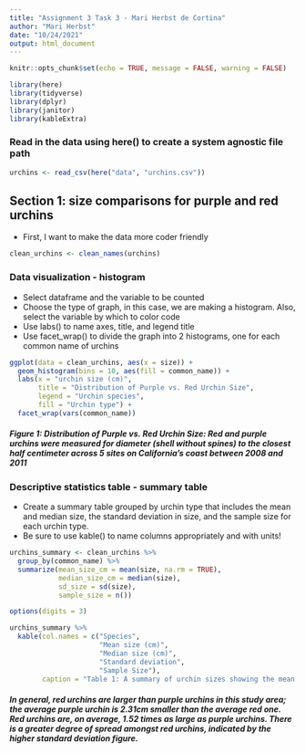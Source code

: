 ```yaml
---
title: "Assignment 3 Task 3 - Mari Herbst de Cortina"
author: "Mari Herbst"
date: "10/24/2021"
output: html_document
---
```


```r
knitr::opts_chunk$set(echo = TRUE, message = FALSE, warning = FALSE)

library(here)
library(tidyverse)
library(dplyr)
library(janitor)
library(kableExtra)
```

### Read in the data using here() to create a system agnostic file path
```r
urchins <- read_csv(here("data", "urchins.csv"))
```

## Section 1: size comparisons for purple and red urchins

- First, I want to make the data more coder friendly

```r
clean_urchins <- clean_names(urchins)
```


### Data visualization - histogram

- Select dataframe and the variable to be counted
- Choose the type of graph, in this case, we are making a histogram. Also, select the variable by which to color code
- Use labs() to name axes, title, and legend title
- Use facet_wrap() to divide the graph into 2 histograms, one for each common name of urchins

```r
ggplot(data = clean_urchins, aes(x = size)) +
  geom_histogram(bins = 10, aes(fill = common_name)) +
  labs(x = "urchin size (cm)",
       title = "Distribution of Purple vs. Red Urchin Size",
       legend = "Urchin species",
       fill = "Urchin type") +
  facet_wrap(vars(common_name))
```



##### Figure 1: Distribution of Purple vs. Red Urchin Size: Red and purple urchins were measured for diameter (shell without spines) to the closest half centimeter across 5 sites on California's coast between 2008 and 2011

### Descriptive statistics table - summary table

- Create a summary table grouped by urchin type that includes the mean and median size, the standard deviation in size, and the sample size for each urchin type.
- Be sure to use kable() to name columns appropriately and with units!

```r
urchins_summary <- clean_urchins %>%
  group_by(common_name) %>%
  summarize(mean_size_cm = mean(size, na.rm = TRUE),
            median_size_cm = median(size),
            sd_size = sd(size),
            sample_size = n())

options(digits = 3)

urchins_summary %>%
  kable(col.names = c("Species",
                      "Mean size (cm)",
                      "Median size (cm)",
                      "Standard deviation",
                      "Sample Size"),
        caption = "Table 1: A summary of urchin sizes showing the mean and median size, standard deviation in size, and sample size of each type of urchin that was studied.")
```

##### In general, red urchins are larger than purple urchins in this study area; the average purple urchin is 2.31cm smaller than the average red one. Red urchins are, on average, 1.52 times as large as purple urchins. There is a greater degree of spread amongst red urchins, indicated by the higher standard deviation figure.
